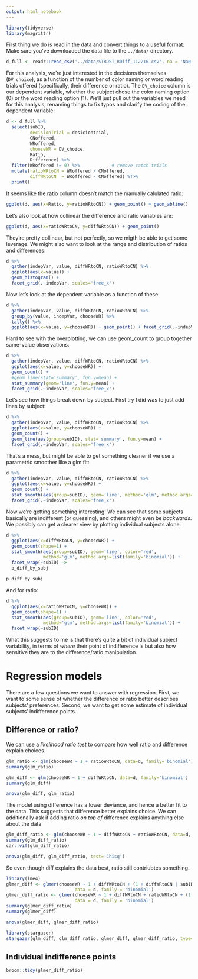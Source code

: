 ```yaml
---
output: html_notebook
---
```


```r

library(tidyverse)
library(magrittr)
```

First thing we do is read in the data and convert things to a useful format.  Make sure you've downloaded the data file to the `../data/` directory.

```r
d_full <- readr::read_csv('../data/STRDST_RDiff_112216.csv', na = 'NaN') %T>% print()
```

For this analysis, we're just interested in the decisions themselves (`DV_choice`), as a function of the number of color naming or word reading trials offered (specifically, their difference or ratio).  The `DV_choice` column is our dependent variable, whether the subject chose the color naming option (0) or the word reading option (1).  We'll just pull out the variables we need for this analysis, renaming things to fix typos and clarify the coding of the dependent variable:

```r

d <- d_full %>%
  select(subID,
         decisionTrial = desiciontrial,
         CNoffered,
         WRoffered,
         chooseWR = DV_choice,
         Ratio,
         Difference) %>%
  filter(WRoffered != 0) %>%            # remove catch trials
  mutate(ratioWRtoCN = WRoffered / CNoffered,
         diffWRtoCN  = WRoffered - CNoffered) %T>%
  print()

```

It seems like the ratio column doesn't match the manually calulated ratio:

```r

ggplot(d, aes(x=Ratio, y=ratioWRtoCN)) + geom_point() + geom_abline()

```

Let's also look at how collinear the difference and ratio variables are:

```r

ggplot(d, aes(x=ratioWRtoCN, y=diffWRtoCN)) + geom_point()

```
They're pretty collinear, but not perfectly, so we migth be able to get some leverage.  We might also want to look at the range and distribution of ratios and differences:

```r

d %>%
  gather(indepVar, value, diffWRtoCN, ratioWRtoCN) %>%
  ggplot(aes(x=value)) +
  geom_histogram() +
  facet_grid(.~indepVar, scales='free_x')

```


Now let's look at the dependent variable as a function of these:

```r

d %>%
  gather(indepVar, value, diffWRtoCN, ratioWRtoCN) %>%
  group_by(value, indepVar, chooseWR) %>%
  tally() %>%
  ggplot(aes(x=value, y=chooseWR)) + geom_point() + facet_grid(.~indepVar)

```

Hard to see with the overplotting, we can use geom_count to group together same-value observations.

```r

d %>%
  gather(indepVar, value, diffWRtoCN, ratioWRtoCN) %>%
  ggplot(aes(x=value, y=chooseWR)) +
  geom_count() +
  #geom_line(stat='summary', fun.y=mean) +
  stat_summary(geom='line', fun.y=mean) +
  facet_grid(.~indepVar, scales='free_x')

```

Let's see how things break down by subject.  First try I did was to just add lines by subject:

```r

d %>%
  gather(indepVar, value, diffWRtoCN, ratioWRtoCN) %>%
  ggplot(aes(x=value, y=chooseWR)) +
  geom_count() +
  geom_line(aes(group=subID), stat='summary', fun.y=mean) +
  facet_grid(.~indepVar, scales='free_x')

```

That's a mess, but might be able to get something cleaner if we use a parametric smoother like a glm fit:

```r

d %>%
  gather(indepVar, value, diffWRtoCN, ratioWRtoCN) %>%
  ggplot(aes(x=value, y=chooseWR)) +
  geom_count() +
  stat_smooth(aes(group=subID), geom='line', method='glm', method.args=list(family='binomial')) +
  facet_grid(.~indepVar, scales='free_x')

```

Now we're getting something interesting!  We can see that some subjects basically are indifferent (or guessing), and others might even be _backwards_.  We possibly can get a clearer view by plotting individual subjects alone:

```r

d %>%
  ggplot(aes(x=diffWRtoCN, y=chooseWR)) +
  geom_count(shape=1) +
  stat_smooth(aes(group=subID), geom='line', color='red',
              method='glm', method.args=list(family='binomial')) +
  facet_wrap(~subID) ->
  p_diff_by_subj

p_diff_by_subj

```

And for ratio:

```r

d %>%
  ggplot(aes(x=ratioWRtoCN, y=chooseWR)) +
  geom_count(shape=1) +
  stat_smooth(aes(group=subID), geom='line', color='red',
              method='glm', method.args=list(family='binomial')) +
  facet_wrap(~subID)
```

What this suggests to me is that there's quite a bit of individual subject variability, in terms of _where_ their point of indifference is but also how sensitive they are to the difference/ratio manipulation.

# Regression models

There are a few questions we want to answer with regression.  First, we want to some sense of whether the difference or ratio better describes subjects' preferences.  Second, we want to get some estimate of individual subjects' indifference points.

## Difference or ratio?

We can use a _likelihood ratio test_ to compare how well ratio and difference explain choices.

```r

glm_ratio <- glm(chooseWR ~ 1 + ratioWRtoCN, data=d, family='binomial')
summary(glm_ratio)

```

```r
glm_diff <- glm(chooseWR ~ 1 + diffWRtoCN, data=d, family='binomial')
summary(glm_diff)
```

```r
anova(glm_diff, glm_ratio)
```

The model using difference has a lower deviance, and hence a better fit to the data.  This suggests that difference better explains choice.  We can additionally ask if adding ratio _on top of_ difference explains anything else about the data

```r
glm_diff_ratio <- glm(chooseWR ~ 1 + diffWRtoCN + ratioWRtoCN, data=d, family='binomial')
summary(glm_diff_ratio)
car::vif(glm_diff_ratio)
```
```r
anova(glm_diff, glm_diff_ratio, test='Chisq')
```

So even though diff explains the data best, ratio still contriubtes something.

```r
library(lme4)
glmer_diff <- glmer(chooseWR ~ 1 + diffWRtoCN + (1 + diffWRtoCN | subID),
                          data = d, family = 'binomial')
glmer_diff_ratio <- glmer(chooseWR ~ 1 + diffWRtoCN + ratioWRtoCN + (1 + diffWRtoCN | subID),
                          data = d, family = 'binomial')
summary(glmer_diff_ratio)
summary(glmer_diff)

anova(glmer_diff, glmer_diff_ratio)
```

```r
library(stargazer)
stargazer(glm_diff, glm_diff_ratio, glmer_diff, glmer_diff_ratio, type='text')
```

## Individual indifference points

```r

broom::tidy(glmer_diff_ratio)

```

